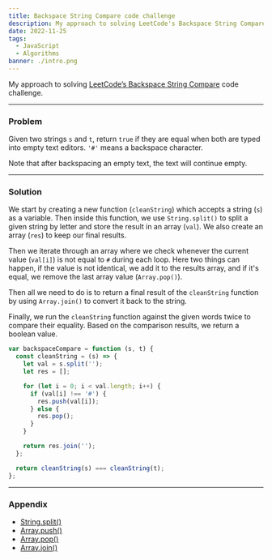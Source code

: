 ```yaml
---
title: Backspace String Compare code challenge
description: My approach to solving LeetCode's Backspace String Compare code challenge
date: 2022-11-25
tags:
  - JavaScript
  - Algorithms
banner: ./intro.png
---
```


My approach to solving [LeetCode’s Backspace String Compare](https://leetcode.com/problems/backspace-string-compare/description/) code challenge.

---

### Problem

Given two strings `s` and `t`, return `true` if they are equal when both are typed into empty text editors. `'#'` means a backspace character.

Note that after backspacing an empty text, the text will continue empty.

---

### Solution

We start by creating a new function (`cleanString`) which accepts a string (`s`) as a variable. Then inside this function, we use `String.split()` to split a given string by letter and store the result in an array (`val`). We also create an array (`res`) to keep our final results.

Then we iterate through an array where we check whenever the current value (`val[i]`) is not equal to `#` during each loop. Here two things can happen, if the value is not identical, we add it to the results array, and if it's equal, we remove the last array value (`Array.pop()`).

Then all we need to do is to return a final result of the `cleanString` function by using `Array.join()` to convert it back to the string.

Finally, we run the `cleanString` function against the given words twice to compare their equality. Based on the comparison results, we return a boolean value.

```js
var backspaceCompare = function (s, t) {
  const cleanString = (s) => {
    let val = s.split('');
    let res = [];

    for (let i = 0; i < val.length; i++) {
      if (val[i] !== '#') {
        res.push(val[i]);
      } else {
        res.pop();
      }
    }

    return res.join('');
  };

  return cleanString(s) === cleanString(t);
};
```

---

### Appendix

- [String.split()](https://developer.mozilla.org/en-US/docs/Web/JavaScript/Reference/Global_Objects/String/split)
- [Array.push()](https://developer.mozilla.org/en-US/docs/Web/JavaScript/Reference/Global_Objects/Array/push)
- [Array.pop()](https://developer.mozilla.org/en-US/docs/Web/JavaScript/Reference/Global_Objects/Array/pop)
- [Array.join()](https://developer.mozilla.org/en-US/docs/Web/JavaScript/Reference/Global_Objects/Array/join)
